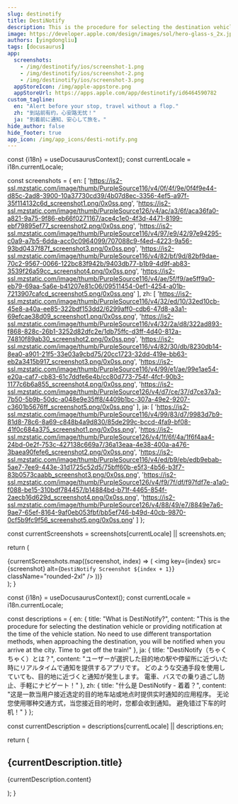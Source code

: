 ```yaml
---
slug: destinotify
title: DestiNotify
description: This is the procedure for selecting the destination vehicle or providing notification at the time of the vehicle station. No need to use different transportation methods, when approaching the destination, you will be notified when you arrive at the city. Time to get off the train!
image: https://developer.apple.com/design/images/sol/hero-glass-s_2x.jpg
authors: [yingdongliu]
tags: [docusaurus]
app:
  screenshots: 
    - /img/destinotify/ios/screenshot-1.png
    - /img/destinotify/ios/screenshot-2.png
    - /img/destinotify/ios/screenshot-3.png
  appStoreIcon: /img/apple-appstore.png
  appStoreUrl: https://apps.apple.com/app/destinotify/id6464590782
custom_tagline:
  en: "Alert before your stop, travel without a flop."
  zh: "到站前有约，心安路无忧！"
  ja: "到着前に通知、安心して旅を。"
hide_author: false
hide_footer: true
app_icon: /img/app_icons/desti-notify.png
---
```



  const {i18n} = useDocusaurusContext();
  const currentLocale = i18n.currentLocale;
  
  const screenshots = {
    en: [
      'https://is2-ssl.mzstatic.com/image/thumb/PurpleSource116/v4/0f/4f/9e/0f4f9e44-d85c-2ad8-3900-10a37730cd39/4b07d8ec-3356-4ef5-a97f-35f114132c6d_screenshot1.png/0x0ss.png',
      'https://is2-ssl.mzstatic.com/image/thumb/PurpleSource126/v4/ac/a3/6f/aca36fa0-a821-9a75-9f86-eb66f0271167/ace4c1e0-4f3d-4471-8199-ebf79895ef77_screenshot2.png/0x0ss.png',
      'https://is2-ssl.mzstatic.com/image/thumb/PurpleSource116/v4/97/e9/42/97e94295-c0a9-a7b5-6dda-acc0c0964099/707088c9-f4ed-4223-9a56-93bd0437f87f_screenshot3.png/0x0ss.png',
      'https://is2-ssl.mzstatic.com/image/thumb/PurpleSource116/v4/82/bf/9d/82bf9dae-70c2-9567-0066-122bc83f942b/9403db77-b1b9-4d9f-ab83-3539f26a59cc_screenshot4.png/0x0ss.png',
      'https://is2-ssl.mzstatic.com/image/thumb/PurpleSource116/v4/ae/5f/f9/ae5ff9a0-eb79-69aa-5a6e-b41207e81c06/09511454-0ef1-4254-a01b-7213907cafcd_screenshot5.png/0x0ss.png'
    ],
    zh: [
      'https://is2-ssl.mzstatic.com/image/thumb/PurpleSource116/v4/32/ed/10/32ed10cb-45e8-a40a-ee85-322bdf153dd2/6299aff0-cdb6-47d8-a3a1-69efcae38d09_screenshot1.png/0x0ss.png',
      'https://is2-ssl.mzstatic.com/image/thumb/PurpleSource116/v4/32/2a/d8/322ad893-f868-828c-26b1-3252d82dfc2e/1db75ffc-d3ff-4d40-812a-74810f89ab30_screenshot2.png/0x0ss.png',
      'https://is2-ssl.mzstatic.com/image/thumb/PurpleSource116/v4/82/30/db/8230db14-8ea0-a901-21f5-33e03a9cbd75/20cc1723-32dd-419e-bb63-eb2a3415b917_screenshot3.png/0x0ss.png',
      'https://is2-ssl.mzstatic.com/image/thumb/PurpleSource116/v4/99/e1/ae/99e1ae54-e20a-caf7-cb83-61c7ddfe6e4b/cc80d773-754f-4fcf-90b3-1177c6b6a855_screenshot4.png/0x0ss.png',
      'https://is2-ssl.mzstatic.com/image/thumb/PurpleSource126/v4/d7/ce/37/d7ce37a3-7b50-5b9b-50dc-a048e9e35ff8/4409b1bc-307a-49e2-9207-c3601b5676ff_screenshot5.png/0x0ss.png'
    ],
    ja: [
      'https://is2-ssl.mzstatic.com/image/thumb/PurpleSource116/v4/99/83/d7/9983d7b9-81d8-78c6-8a69-c848b4a9d830/85de299c-bccd-4fa9-bf08-41f0c684a375_screenshot1.png/0x0ss.png',
      'https://is2-ssl.mzstatic.com/image/thumb/PurpleSource126/v4/1f/6f/4a/1f6f4aa4-24bd-0e2f-753c-427138c669a7/36a13eaa-4e38-400a-a476-3baea90fefe6_screenshot2.png/0x0ss.png',
      'https://is2-ssl.mzstatic.com/image/thumb/PurpleSource116/v4/ed/b9/eb/edb9ebab-5ae7-7ee9-443e-31d1725c52d5/75bff60b-e5f3-4b56-b3f7-83b0573caabb_screenshot3.png/0x0ss.png',
      'https://is2-ssl.mzstatic.com/image/thumb/PurpleSource126/v4/f9/7f/df/f97fdf7e-a1a0-f088-be15-310bdf784457/b14884bd-b71f-4465-854f-2aecb16d629d_screenshot4.png/0x0ss.png',
      'https://is2-ssl.mzstatic.com/image/thumb/PurpleSource126/v4/88/49/e7/8849e7a6-9ae7-65ef-8164-9af0eb053fbf/bb5ef746-b49d-40cb-9870-0cf5b9fc9f56_screenshot5.png/0x0ss.png'
    ]
  };
  
  const currentScreenshots = screenshots[currentLocale] || screenshots.en;
  
  return (
    <div className="grid grid-cols-5 gap-4 my-8">
      {currentScreenshots.map((screenshot, index) => (
        <img 
          key={index}
          src={screenshot} 
          alt={`DestiNotify Screenshot ${index + 1}`}
          className="rounded-2xl"
        />
      ))}
    </div>
  );
}

<Screenshots />

  const {i18n} = useDocusaurusContext();
  const currentLocale = i18n.currentLocale;
  
  const descriptions = {
    en: {
      title: "What is DestiNotify?",
      content: "This is the procedure for selecting the destination vehicle or providing notification at the time of the vehicle station. No need to use different transportation methods, when approaching the destination, you will be notified when you arrive at the city. Time to get off the train!"
    },
    ja: {
      title: "DestiNotify（ちゃくちゃく）とは？",
      content: "ユーザーが選択した目的地の駅や停留所に近づいた時にリアルタイムで通知を提供するアプリです。 どのような交通手段を使用していても、目的地に近づくと通知が発生します。 電車、バスでの乗り過ごし防止、手軽にナビゲート！"
    },
    zh: {
      title: "什么是 DestiNotify - 着着？",
      content: "这是一款当用户接近选定的目的地车站或地点时提供实时通知的应用程序。 无论您使用哪种交通方式，当您接近目的地时，您都会收到通知。 避免错过下车的时机！"
    }
  };
  
  const currentDescription = descriptions[currentLocale] || descriptions.en;
  
  return (
    <div className="my-8">
      <h2>{currentDescription.title}</h2>
      <p>{currentDescription.content}</p>
    </div>
  );
}

<AppDescription />

<PolicyLinks className="my-8" />

<AuthorInfo className="my-8" />
